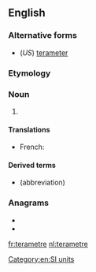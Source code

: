 ==English==

===Alternative forms===
* (''US'') [[terameter]]

===Etymology===
{{prefix|tera|metre|lang=en}}

===Noun===
{{en-noun}}

# {{SI-unit-2|tera|metre|length|meter}}

====Translations====
{{trans-top|SI unit of length equal to 10<sup>12</sup> metres}}
* French: {{t+|fr|téramètre|m}}
{{trans-mid}}
{{trans-bottom}}

====Derived terms====
* {{l|en|Tm}} (abbreviation)

===Anagrams===
* {{l|en|ratemeter}}
* {{l|en|terameter}}

[[Category:en:SI units]]

[[fr:terametre]]
[[nl:terametre]]